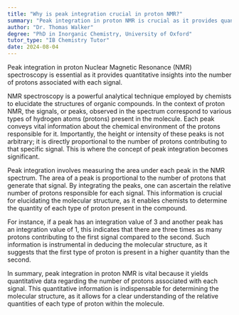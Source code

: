```yaml
---
title: "Why is peak integration crucial in proton NMR?"
summary: "Peak integration in proton NMR is crucial as it provides quantitative information about the number of protons causing each signal."
author: "Dr. Thomas Walker"
degree: "PhD in Inorganic Chemistry, University of Oxford"
tutor_type: "IB Chemistry Tutor"
date: 2024-08-04
---
```


Peak integration in proton Nuclear Magnetic Resonance (NMR) spectroscopy is essential as it provides quantitative insights into the number of protons associated with each signal.

NMR spectroscopy is a powerful analytical technique employed by chemists to elucidate the structures of organic compounds. In the context of proton NMR, the signals, or peaks, observed in the spectrum correspond to various types of hydrogen atoms (protons) present in the molecule. Each peak conveys vital information about the chemical environment of the protons responsible for it. Importantly, the height or intensity of these peaks is not arbitrary; it is directly proportional to the number of protons contributing to that specific signal. This is where the concept of peak integration becomes significant.

Peak integration involves measuring the area under each peak in the NMR spectrum. The area of a peak is proportional to the number of protons that generate that signal. By integrating the peaks, one can ascertain the relative number of protons responsible for each signal. This information is crucial for elucidating the molecular structure, as it enables chemists to determine the quantity of each type of proton present in the compound.

For instance, if a peak has an integration value of $3$ and another peak has an integration value of $1$, this indicates that there are three times as many protons contributing to the first signal compared to the second. Such information is instrumental in deducing the molecular structure, as it suggests that the first type of proton is present in a higher quantity than the second.

In summary, peak integration in proton NMR is vital because it yields quantitative data regarding the number of protons associated with each signal. This quantitative information is indispensable for determining the molecular structure, as it allows for a clear understanding of the relative quantities of each type of proton within the molecule.
    